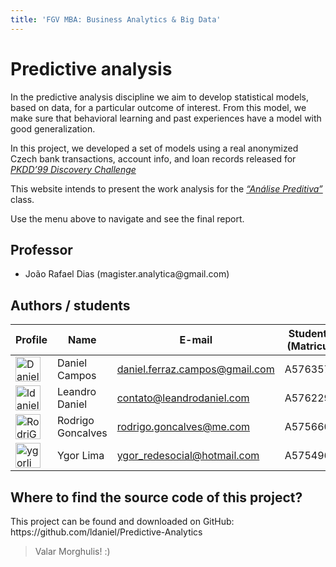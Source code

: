 ```yaml
---
title: 'FGV MBA: Business Analytics & Big Data'
---
```


# Predictive analysis

In the predictive analysis discipline we aim to develop statistical models, based on data, for a particular outcome of interest. From this model, we make sure that behavioral learning and past experiences have a model with good generalization.

In this project, we developed a set of models using a real anonymized Czech bank transactions, account info, and loan records released for [*PKDD'99 Discovery Challenge*](https://raw.githubusercontent.com/ldaniel/Predictive-Analytics/master/enunciation/PKDD'99%C2%A0Discovery%C2%A0Challenge.pdf)

This website intends to present the work analysis for the  [*"Análise Preditiva"*](https://raw.githubusercontent.com/ldaniel/Predictive-Analytics/master/enunciation/projeto_final.pdf) class.

Use the menu above to navigate and see the final report.

## Professor
- João Rafael Dias (magister.analytica@gmail.com)

## Authors / students
|Profile|Name|E-mail|Student ID (Matricula)|
|---|---|---|---|
|<a href="https://github.com/DanielFCampos"><img src="https://avatars2.githubusercontent.com/u/31582602?s=460&v=4" title="DanielFCampos" width="40" height="40"></a>|Daniel Campos|[daniel.ferraz.campos@gmail.com](daniel.ferraz.campos@gmail.com)|A57635769|
|<a href="https://github.com/ldaniel"><img src="https://avatars2.githubusercontent.com/u/205534?s=460&v=4" title="ldaniel" width="40" height="40"></a>|Leandro Daniel|[contato@leandrodaniel.com](contato@leandrodaniel.com)|A57622988|
|<a href="https://github.com/RodriGonca"><img src="https://avatars2.githubusercontent.com/u/50252438?s=460&v=4" title="RodriGonca" width="40" height="40"></a>|Rodrigo Goncalves|[rodrigo.goncalves@me.com](rodrigo.goncalves@me.com)|A57566093|
|<a href="https://github.com/ygorlima1"><img src="https://avatars2.githubusercontent.com/u/52429828?s=460&v=4" title="ygorlima1" width="40" height="40"></a>|Ygor Lima|[ygor_redesocial@hotmail.com](ygor_redesocial@hotmail.com)|A57549661|

## Where to find the source code of this project?
This project can be found and downloaded on GitHub: https://github.com/ldaniel/Predictive-Analytics

> Valar Morghulis!
> :)